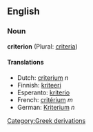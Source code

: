 ==English==

===Noun===
'''criterion''' (Plural: [[criteria]])

====Translations====
*Dutch: [[criterium]] ''n''
*Finnish: [[kriteeri]]
*Esperanto: [[kriterio]]
*French: [[critérium]] ''m''
*German: [[Kriterium]] ''n''
[[Category:Greek derivations]]